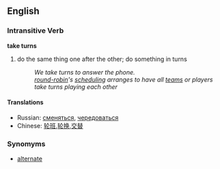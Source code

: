 ==English==
===Intransitive Verb===
'''take turns'''
#do the same thing one after the other; do something in turns
#: ''We take turns to answer the phone.''
#: ''[[round-robin]]'s [[scheduling]] arranges to have all [[team]]s or players take turns playing each other''

====Translations====
*Russian: [[сменяться]], [[чередоваться]]
* Chinese: [[轮班]],[[轮换]],[[交替]]

===Synomyms===
*[[alternate]]